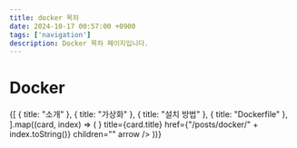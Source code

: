 ```yaml
---
title: docker 목차
date: 2024-10-17 00:57:00 +0900
tags: ['navigation']
description: Docker 목차 페이지입니다.
---
```



# Docker

<Cards>
	{[
		{ title: "소개" },
		{ title: "가상화" },
		{ title: "설치 방법" },
		{ title: "Dockerfile" },
	].map((card, index) => (
		<Cards.Card
			key={index}
			icon={<NextraIcon name="text" />}
			title={card.title}
			href={"/posts/docker/" + index.toString()}
			children=""
			arrow
		/>
	))}
</Cards>